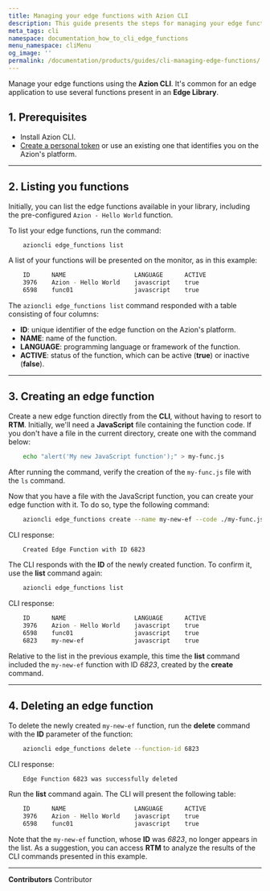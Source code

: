 ```yaml
---
title: Managing your edge functions with Azion CLI
description: This guide presents the steps for managing your edge functions using the Azion CLI commands.
meta_tags: cli
namespace: documentation_how_to_cli_edge_functions
menu_namespace: cliMenu
og_image: ''
permalink: /documentation/products/guides/cli-managing-edge-functions/
---
```


Manage your edge functions using the **Azion CLI**. It's common for an edge application to use several functions present in an **Edge Library**.


## 1. Prerequisites

- Install Azion CLI.
- [Create a personal token](/en/documentation/products/accounts/personal-tokens/) or use an existing one that identifies you on the Azion's platform.

---

## 2. Listing you functions 

Initially, you can list the edge functions available in your library, including the pre-configured `Azion - Hello World` function.

To list your edge functions, run the command:

```bash
    azioncli edge_functions list
```

A list of your functions will be presented on the monitor, as in this example:

```bash
    ID      NAME                   LANGUAGE      ACTIVE
    3976    Azion - Hello World    javascript    true
    6598    func01                 javascript    true
```

The `azioncli edge_functions list` command responded with a table consisting of four columns:

- **ID**: unique identifier of the edge function on the Azion's platform.
- **NAME**: name of the function.
- **LANGUAGE**: programming language or framework of the function.
- **ACTIVE**: status of the function, which can be active (**true**) or inactive (**false**).

---

## 3. Creating an edge function

Create a new edge function directly from the **CLI**, without having to resort to **RTM**. Initially, we'll need a **JavaScript** file containing the function code. If you don't have a file in the current directory, create one with the command below:

```bash
    echo "alert('My new JavaScript function');" > my-func.js
```

After running the command, verify the creation of the `my-func.js` file with the `ls` command.

Now that you have a file with the JavaScript function, you can create your edge function with it. To do so, type the following command:

```bash
    azioncli edge_functions create --name my-new-ef --code ./my-func.js --active true
```

CLI response:

```bash
    Created Edge Function with ID 6823
```

The CLI responds with the **ID** of the newly created function. To confirm it, use the **list** command again:

```bash
    azioncli edge_functions list
```

CLI response:

```bash
    ID      NAME                   LANGUAGE      ACTIVE
    3976    Azion - Hello World    javascript    true
    6598    func01                 javascript    true
    6823    my-new-ef              javascript    true
```

Relative to the list in the previous example, this time the **list** command included the `my-new-ef` function with ID *6823*, created by the **create** command.

---

## 4. Deleting an edge function

To delete the newly created `my-new-ef` function, run the **delete** command with the **ID** parameter of the function:

```bash
    azioncli edge_functions delete --function-id 6823
```

CLI response:

```bash
    Edge Function 6823 was successfully deleted
```

Run the **list** command again. The CLI will present the following table:

```bash
    ID      NAME                   LANGUAGE      ACTIVE
    3976    Azion - Hello World    javascript    true
    6598    func01                 javascript    true
```

Note that the `my-new-ef` function, whose **ID** was *6823*, no longer appears in the list. As a suggestion, you can access **RTM** to analyze the results of the CLI commands presented in this example.



---


**Contributors** <ContributorList>Contributor</ContributorList>

